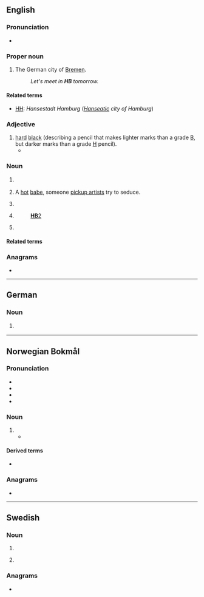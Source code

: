 {{also|hb|Hb.|ḥb|ḫb|Hb}}
==English==

===Pronunciation===
* {{audio|en|En-au-HB.ogg|Audio (AU)}}

===Proper noun===
{{en-proper noun}}

# {{initialism of|en|[[Hansestadt]] [[Bremen]]}} The German city of [[Bremen]]. {{qualifier|Used on licence plates and informally in other contexts.}}
#: ''Let's meet in '''HB''' tomorrow.''

====Related terms====
* [[HH]]: ''Hansestadt Hamburg'' (''[[Hanseatic]] city of Hamburg'')

===Adjective===
{{en-adj|-}}

# [[hard]] [[black]] (describing a pencil that makes lighter marks than a grade [[B]], but darker marks than a grade [[H]] pencil).
#* {{quote-book|en|year=2008|author=[[w:Preeta Samarasan|Preeta Samarasan]]|title=Evening is the Whole Day|publisher=Fourth Estate|page=15|passage=Suresh [...] takes his '''HB''' pencil and ruler out of their metal tin.}}

===Noun===
{{en-noun}}

# {{lb|en|stars}} {{initialism of|en|horizontal branch}}
# {{lb|en|slang|seduction community}} A [[hot]] [[babe]], someone [[pickup artist]]s try to seduce. {{qualifier|Usually followed by a number in the 1-10 scale of physical beauty, e.g. ''HB10''.}}
# {{lb|en|health}} {{initialism of|en|homebirth}}
# {{lb|en|legal|politics|often followed by a number}} {{initialism of|en|[[house]] [[bill]]||a bill proposed in or passed by a legislative [[house]]}} {{q|Compare [[SB]].}}
#: [[:w:HB2|'''HB'''2]]
# {{lb|en|American football}} {{initialism of|en|halfback}}

====Related terms====
{{rel3|en|title=horizontal branch| 
|AGB
|BHB
|TRGB
|ZAHB
}}
{{rel3|en|title=house bill|
|SB
|AB
|SR
|AR
|HR
}}

===Anagrams===
* {{anagrams|en|a=bh|B"H|B&H|BH}}

----

==German==
{{wikipedia|lang=de}}

===Noun===
{{head|de|noun}}

# {{lb|de|Switzerland}} {{initialism of|de|[[Hauptbahnhof]]||central/main train station}}
#: {{syn|de|[[Hbf|Hbf.]]}}

----

==Norwegian Bokmål==

===Pronunciation===
* {{IPA|nb|/ˈhoːbə/}}
* {{audio|nb|nb-hb.ogg|Audio}}
* {{rhymes|nb|oːbə}}
* {{hyph|nb|H|B}}

===Noun===
{{head|nb|noun}}

# {{initialism of|nb|hjemmebrent||moonshine}}
#* {{quote-journal|nb|year=1959|work=Aftenposten|page=7|text=«Mur av uvidenhet» når lensmannen vil efterforske HB. Hjemmebrenning på Auraanlegget i alle år|t="Wall of ignorance" when the sheriff wants to investigate HB. Moonshining at the Auraanlegg in all years}}

====Derived terms====
* {{l|nb|HB-apparat||apparatus for distilling moonshine}}

===Anagrams===
* {{anagrams|nb|BH|bh}}

----

==Swedish==

===Noun===
{{head|sv|noun}}

# {{initialism of|sv|handelsbolag|t=general partnership}}
# {{lb|sv|slang}} {{initialism of|sv|hembränt|t=moonshine}}
#: {{syn|sv|hb}}

===Anagrams===
* {{anagrams|sv|a=bh|BH|bh}}